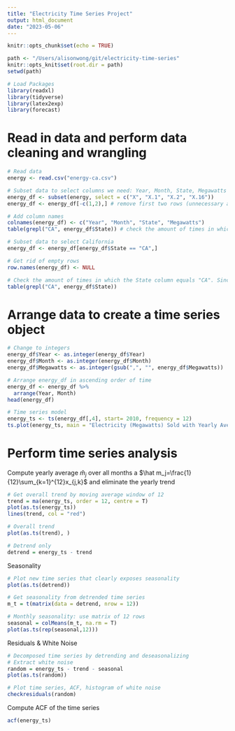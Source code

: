```yaml
---
title: "Electricity Time Series Project"
output: html_document
date: "2023-05-06"
---
```


```r
knitr::opts_chunk$set(echo = TRUE)

path <- "/Users/alisonwong/git/electricity-time-series"
knitr::opts_knit$set(root.dir = path)
setwd(path)

# Load Packages 
library(readxl)
library(tidyverse)
library(latex2exp)
library(forecast)
```

# Read in data and perform data cleaning and wrangling 
```r
# Read data 
energy <- read.csv("energy-ca.csv")

# Subset data to select columns we need: Year, Month, State, Megawatts (sold)
energy_df <- subset(energy, select = c("X", "X.1", "X.2", "X.16"))
energy_df <- energy_df[-c(1,2),] # remove first two rows (unnecessary as these rows were the result of a small issue when importing the file)

# Add column names
colnames(energy_df) <- c("Year", "Month", "State", "Megawatts")
table(grepl("CA", energy_df$State)) # check the amount of times in which "CA" appears in the "X.2" column which corresponds to the respective state

# Subset data to select California 
energy_df <- energy_df[energy_df$State == "CA",]

# Get rid of empty rows
row.names(energy_df) <- NULL

# Check the amount of times in which the State column equals "CA". Since this number, 158, matches with the earlier number, we have support to say no important data was lost
table(grepl("CA", energy_df$State))
```

# Arrange data to create a time series object
```r
# Change to integers
energy_df$Year <- as.integer(energy_df$Year)
energy_df$Month <- as.integer(energy_df$Month)
energy_df$Megawatts <- as.integer(gsub(",", "", energy_df$Megawatts))

# Arrange energy_df in ascending order of time
energy_df <- energy_df %>%
  arrange(Year, Month)
head(energy_df)

# Time series model 
energy_ts <- ts(energy_df[,4], start= 2010, frequency = 12)
ts.plot(energy_ts, main = "Electricity (Megawatts) Sold with Yearly Average")
```

# Perform time series analysis

Compute yearly average $\hat m_j$ over all months a $\hat m_j=\frac{1}{12}\sum_{k=1}^{12}x_{j,k}$ and eliminate the yearly trend
```r
# Get overall trend by moving average window of 12
trend = ma(energy_ts, order = 12, centre = T)
plot(as.ts(energy_ts))
lines(trend, col = "red")

# Overall trend
plot(as.ts(trend), )

# Detrend only
detrend = energy_ts - trend
```

Seasonality
```r
# Plot new time series that clearly exposes seasonality
plot(as.ts(detrend))

# Get seasonality from detrended time series
m_t = t(matrix(data = detrend, nrow = 12))

# Monthly seasonality: use matrix of 12 rows
seasonal = colMeans(m_t, na.rm = T)
plot(as.ts(rep(seasonal,12)))
```

Residuals & White Noise
```r
# Decomposed time series by detrending and deseasonalizing
# Extract white noise
random = energy_ts - trend - seasonal
plot(as.ts(random))

# Plot time series, ACF, histogram of white noise
checkresiduals(random)
```

Compute ACF of the time series
```r
acf(energy_ts)
```


